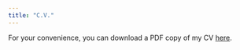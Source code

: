 ```yaml
---
title: "C.V."
---
```


For your convenience, you can download a PDF copy of my CV <a href="https://berkeley.box.com/s/ku51thcq538cshk3bfzo6xumb6n5y70q" target="_blank">here</a>.

